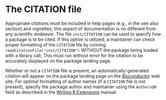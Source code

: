 # The CITATION file {#citation}

Appropriate citations must be included in help pages (e.g., in the see also section) and vignettes; this aspect of documentation is no different from any scientific endeavor.
The file `inst/CITATION` can be used to specify how a package is to be cited.
If this option is utilized, a maintainer can check proper formatting of the
`CITATION` file by running `readCitationFile("inst/CITATION")` WITHOUT the
package being loaded with a library call; This must run without error for the citation to be accurately displayed on the package landing page.

Whether or not a `CITATION` file is present, an automatically-generated citation will appear on the package landing page on the [_Bioconductor_](https://bioconductor.org/) web site.
For optimal formatting of author names (if a `CITATION` file is not present), specify the package author and maintainer using the `Authors@R` field as described in the [Writing R Extensions](http://cran.r-project.org/doc/manuals/R-exts.html) manual.
